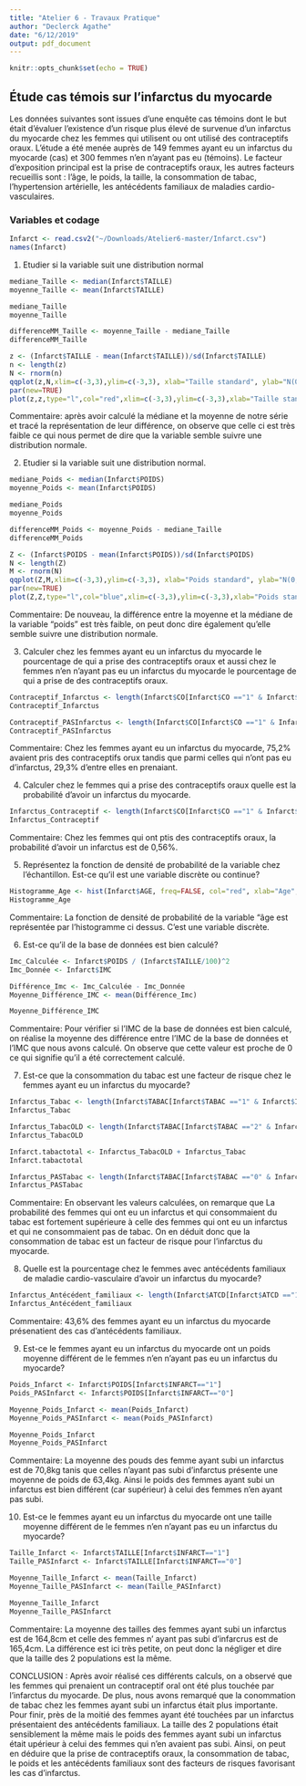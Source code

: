 ```yaml
---
title: "Atelier 6 - Travaux Pratique"
author: "Declerck Agathe"
date: "6/12/2019"
output: pdf_document
---
```


```r
knitr::opts_chunk$set(echo = TRUE)
```

## Étude cas témois sur l'infarctus du myocarde

Les données suivantes sont issues d'une enquête cas témoins dont le but  était d'évaluer l'existence d'un risque plus élevé de survenue d'un infarctus du myocarde chez les femmes qui utilisent ou ont utilisé des contraceptifs oraux. L'étude a  été menée auprès de 149 femmes ayant eu un infarctus du myocarde (cas) et 300 femmes n'en n'ayant pas eu (témoins). Le facteur d’exposition principal est la prise de contraceptifs oraux, les autres facteurs recueillis sont : l'âge, le poids, la taille, la consommation de tabac, l'hypertension artérielle, les antécédents familiaux de maladies cardio-vasculaires.

### Variables et codage

\begin{tabular}{|l|p{5cm}|c|}
\hline
Description & Unite ou Codage & Variable \\
\hline
Infarctus du myocarde & 0 = Témoins; 1 = Cas & \texttt{INFARCT} \\
\hline
Prise de contraceptifs oraux & 0 = Jamais; 1 = Oui & \texttt{CO} \\
\hline
Consommation de tabac & 0 = Non;
1 = Fumeuse actuelle; 2 = Ancienne fumeuse & \texttt{TABAC} \\
\hline
Âge & Années & \texttt{AGE} \\
\hline
Poids & kg & \texttt{POIDS} \\
\hline
Taille & cm  & \texttt{TAILLE} \\
\hline 
Antécédents familiaux de maladie cardio-vasculaire & 0 = Non ; 1 = Oui & \texttt{ATCD} \\
\hline
Hypertension artérielle  &  0 = Non ; 1 = Oui & \texttt{HTA} \\
\hline
\end{tabular}

```r
Infarct <- read.csv2("~/Downloads/Atelier6-master/Infarct.csv")
names(Infarct)
```

 1. Etudier si la variable \texttt{TAILLE} suit une distribution normal
 
```r
mediane_Taille <- median(Infarct$TAILLE)
moyenne_Taille <- mean(Infarct$TAILLE)

mediane_Taille
moyenne_Taille

differenceMM_Taille <- moyenne_Taille - mediane_Taille
differenceMM_Taille

z <- (Infarct$TAILLE - mean(Infarct$TAILLE))/sd(Infarct$TAILLE)
n <- length(z)
N <- rnorm(n)
qqplot(z,N,xlim=c(-3,3),ylim=c(-3,3), xlab="Taille standard", ylab="N(0,1)")
par(new=TRUE)
plot(z,z,type="l",col="red",xlim=c(-3,3),ylim=c(-3,3),xlab="Taille standard", ylab="N(0,1)")
```

Commentaire: après avoir calculé la médiane et la moyenne de notre série et tracé la représentation de leur différence, on observe que celle ci est très faible ce qui nous permet de dire que la variable semble suivre une distribution normale.

 2. Etudier si la variable \texttt{POIDS} suit une distribution normal.
 
```r
mediane_Poids <- median(Infarct$POIDS)
moyenne_Poids <- mean(Infarct$POIDS)

mediane_Poids
moyenne_Poids

differenceMM_Poids <- moyenne_Poids - mediane_Taille
differenceMM_Poids

Z <- (Infarct$POIDS - mean(Infarct$POIDS))/sd(Infarct$POIDS)
N <- length(Z)
M <- rnorm(N)
qqplot(Z,M,xlim=c(-3,3),ylim=c(-3,3), xlab="Poids standard", ylab="N(0,1)")
par(new=TRUE)
plot(Z,Z,type="l",col="blue",xlim=c(-3,3),ylim=c(-3,3),xlab="Poids standard", ylab="N(0,1)")
```

Commentaire:  De nouveau, la différence entre la moyenne et la médiane de la variable "poids" est très faible, on peut donc dire également qu'elle semble suivre une distribution normale.

 3. Calculer chez les femmes ayant eu un infarctus du myocarde le pourcentage de qui a prise des contraceptifs oraux et aussi chez le femmes n'en n'ayant pas eu un infarctus du myocarde le pourcentage de qui a prise de des contraceptifs oraux. 
 
```r
Contraceptif_Infarctus <- length(Infarct$CO[Infarct$CO =="1" & Infarct$INFARCT == "1"])/length(Infarct$INFARCT[Infarct$INFARCT=="1"]) * 100
Contraceptif_Infarctus

Contraceptif_PASInfarctus <- length(Infarct$CO[Infarct$CO =="1" & Infarct$INFARCT == "0"])/length(Infarct$INFARCT[Infarct$INFARCT=="0"]) * 100
Contraceptif_PASInfarctus
```
 
Commentaire: Chez les femmes ayant eu un infarctus du myocarde, 75,2% avaient pris des contraceptifs orux tandis que parmi celles qui n'ont pas eu d'infarctus, 29,3% d'entre elles en prenaiant.

 4. Calculer chez le femmes qui a prise des contraceptifs oraux quelle est la probabilité d'avoir un infarctus du myocarde.

```r
Infarctus_Contraceptif <- length(Infarct$CO[Infarct$CO =="1" & Infarct$INFARCT == "1"])/length(Infarct$CO[Infarct$CO=="1"]) 
Infarctus_Contraceptif
```
 
 Commentaire: Chez les femmes qui ont ptis des contraceptifs oraux, la probabilité d'avoir un infarctus est de 0,56%.

 5. Représentez la fonction de densité de probabilité de la variable \texttt{AGE} chez l'échantillon. Est-ce qu'il est une variable discrète ou continue?
 
```r
Histogramme_Age <- hist(Infarct$AGE, freq=FALSE, col="red", xlab="Age", main="Fonction de densité de probabilité de l'age des femmes")
Histogramme_Age
```
 
 Commentaire: La fonction de densité de probabilité de la variable "âge est représentée par l'histogramme ci dessus. C'est une variable discrète.


  6. Est-ce qu'il \texttt{IMC} de la base de données \texttt{Infarct} est bien calculé?
 
    
```r
Imc_Calculée <- Infarct$POIDS / (Infarct$TAILLE/100)^2
Imc_Donnée <- Infarct$IMC

Différence_Imc <- Imc_Calculée - Imc_Donnée
Moyenne_Différence_IMC <- mean(Différence_Imc)

Moyenne_Différence_IMC
```
 
Commentaire: Pour vérifier si l'IMC de la base de données est bien calculé, on réalise la moyenne des différence entre l'IMC de la base de données et l'IMC que nous avons calculé. On observe que cette valeur est proche de 0 ce qui signifie qu'il a été correctement calculé.

 
 7. Est-ce que la consommation du tabac est une facteur de risque chez le femmes ayant eu un infarctus du myocarde?
 

```r
Infarctus_Tabac <- length(Infarct$TABAC[Infarct$TABAC =="1" & Infarct$INFARCT == "1"])/length(Infarct$INFARCT[Infarct$INFARCT=="1"]) 
Infarctus_Tabac

Infarctus_TabacOLD <- length(Infarct$TABAC[Infarct$TABAC =="2" & Infarct$INFARCT == "1"])/length(Infarct$INFARCT[Infarct$INFARCT=="1"]) 
Infarctus_TabacOLD

Infarct.tabactotal <- Infarctus_TabacOLD + Infarctus_Tabac
Infarct.tabactotal

Infarctus_PASTabac <- length(Infarct$TABAC[Infarct$TABAC =="0" & Infarct$INFARCT == "1"])/length(Infarct$INFARCT[Infarct$INFARCT=="1"]) 
Infarctus_PASTabac
```

Commentaire: En observant les valeurs calculées, on remarque que La probabilité des femmes qui ont eu un infarctus et qui consommaient du tabac est fortement supérieure à celle des femmes qui ont eu un infarctus et qui ne consommaient pas de tabac. On en déduit donc que la consommation de tabac est un facteur de risque pour l'infarctus du myocarde.


  8. Quelle est la pourcentage chez le femmes avec antécédents familiaux de maladie cardio-vasculaire d'avoir un infarctus du myocarde?
  
```r
Infarctus_Antécédent_familiaux <- length(Infarct$ATCD[Infarct$ATCD =="1" & Infarct$INFARCT == "1"])/length(Infarct$ATCD[Infarct$ATCD=="1"]) *100
Infarctus_Antécédent_familiaux
```

  Commentaire: 43,6% des femmes ayant eu un infarctus du myocarde présenatient des cas d'antécédents familiaux.
  
  9. Est-ce le femmes ayant eu un infarctus du myocarde ont un poids moyenne différent de le femmes n'en n'ayant pas eu un infarctus du myocarde?
  
```r
Poids_Infarct <- Infarct$POIDS[Infarct$INFARCT=="1"]
Poids_PASInfarct <- Infarct$POIDS[Infarct$INFARCT=="0"]

Moyenne_Poids_Infarct <- mean(Poids_Infarct)
Moyenne_Poids_PASInfarct <- mean(Poids_PASInfarct)

Moyenne_Poids_Infarct
Moyenne_Poids_PASInfarct
```
  
  Commentaire: La moyenne des pouds des femme ayant subi un infarctus est de 70,8kg tanis que celles n'ayant pas subi d'infarctus présente une moyenne de poids de 63,4kg. Ainsi le poids des femmes ayant subi un infarctus est bien différent (car supérieur) à celui des femmes n'en ayant pas subi.
  
  10. Est-ce le femmes ayant eu un infarctus du myocarde ont une taille moyenne différent de le femmes n'en n'ayant pas eu un infarctus du myocarde?

```r
Taille_Infarct <- Infarct$TAILLE[Infarct$INFARCT=="1"]
Taille_PASInfarct <- Infarct$TAILLE[Infarct$INFARCT=="0"]

Moyenne_Taille_Infarct <- mean(Taille_Infarct)
Moyenne_Taille_PASInfarct <- mean(Taille_PASInfarct)

Moyenne_Taille_Infarct
Moyenne_Taille_PASInfarct
```

  Commentaire: La moyenne des tailles des femmes ayant subi un infarctus est de 164,8cm et celle des femmes n' ayant pas subi d'infarcrus est de 165,4cm. La différence est ici très petite, on peut donc la négliger et dire que la taille des 2 populations est la même.
  
  
CONCLUSION : Après avoir réalisé ces différents calculs, on a observé que les femmes qui prenaient un contraceptif oral ont été plus touchée par l'infarctus du myocarde. De plus, nous avons remarqué que la conommation de tabac chez les femmes ayant subi un infarctus était plus importante. Pour finir, près de la moitié des femmes ayant été touchées par un infarctus présentaient des antécédents familiaux. La taille des 2 populations était sensiblement la même mais le poids des femmes ayant subi un infarctus était upérieur à celui des femmes qui n'en avaient pas subi. Ainsi, on peut en déduire que la prise de contraceptifs oraux, la consommation de tabac, le poids et les antécédents familiaux sont des facteurs de risques favorisant les cas d'infarctus.